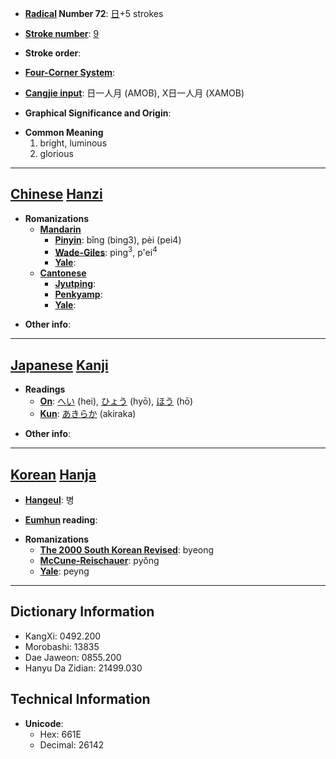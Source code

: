 * '''[[Wiktionary:Chinese radical index| Radical]] Number 72''': [[Wiktionary:Chinese radical index 日|日]]+5 strokes

* '''[[Wiktionary:Chinese total strokes index|Stroke number]]''': [[Wiktionary:Chinese total strokes index 9|9]]

* '''Stroke order''': 

* '''[[Wiktionary:Chinese four corner index|Four-Corner System]]''': 

* '''[[Wiktionary:Chinese Cangjie index|Cangjie input]]''': 日一人月 (AMOB), X日一人月 (XAMOB)

* '''Graphical Significance and Origin''': 

* '''Common Meaning'''
*#bright, luminous
*# glorious


----

== [[Chinese]] [[Hanzi]] ==

* '''Romanizations'''
** '''[[Mandarin]]'''
*** '''[[Pinyin]]''': bǐng (bing3), pèi (pei4)
*** '''[[Wade-Giles]]''': ping<sup>3</sup>, p'ei<sup>4</sup>
*** '''[[Yale]]''': 
** '''[[Cantonese]]'''
*** '''[[Jyutping]]''':
*** '''[[Penkyamp]]''': 
*** '''[[Yale]]''': 

* '''Other info''': 

----

== [[Japanese]] [[Kanji]] ==

* '''Readings'''
** '''[[On]]''': [[へい]] (hei), [[ひょう]] (hyō), [[ほう]] (hō)
** '''[[Kun]]''': [[あきらか]] (akiraka)

* '''Other info''':  

----

== [[Korean]] [[Hanja]] ==

* '''[[Hangeul]]''': 병

* '''[[Eumhun]] reading''': 

* '''Romanizations'''
** '''[[The 2000 South Korean Revised Romanization|The 2000 South Korean Revised]]''': byeong
** '''[[McCune-Reischauer]]''': pyŏng
** '''[[Yale]]''': peyng

----

== Dictionary Information ==

* KangXi: 0492.200
* Morobashi: 13835
* Dae Jaweon: 0855.200
* Hanyu Da Zidian: 21499.030

== Technical Information ==

* '''Unicode''':
** Hex: 661E
** Decimal: 26142